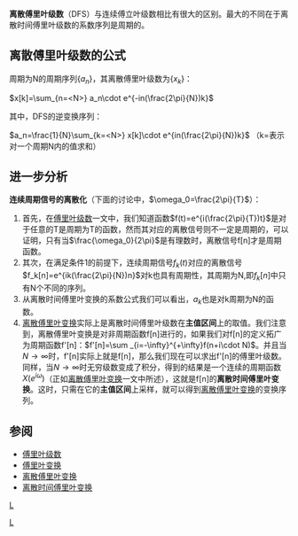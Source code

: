{{Unreferenced |time=2008-07-03T02:00:31+00:00 }} 
{{noteTA
|T=zh:离散傅里叶级数; zh-hans:离散傅里叶级数; zh-hant:離散傅立葉級數;
|G1=Communication|1=zh:傅里叶; zh-hans:傅里叶; zh-hant:傅立葉;
}}
{{傅里叶变换}}
'''离散傅里叶级数'''（DFS）与连续傅立叶级数相比有很大的区别。最大的不同在于离散时间傅里叶级数的系数序列是周期的。

==离散傅里叶级数的公式==
周期为N的周期序列<math>\left\{ a_n\right\}</math>，其离散傅里叶级数为<math>\left\{ x_k \right\}</math>：

<math>x[k]=\sum_{n=<N>} a_n\cdot e^{-in(\frac{2\pi}{N})k}</math>

其中，DFS的逆变换序列：

<math>a_n=\frac{1}{N}\sum_{k=<N>} x[k]\cdot e^{in(\frac{2\pi}{N})k}</math>
（k=<N>表示对一个周期N内的值求和）

==进一步分析==
'''连续周期信号的离散化'''（下面的讨论中，<math>\omega_0=\frac{2\pi}{T}</math>）：
#首先，在[[傅里叶级数|傅里叶级数]]一文中，我们知道函数<math>f(t)=e^{i(\frac{2\pi}{T})t}</math>是对于任意的T是周期为T的函数，然而其对应的离散信号则不一定是周期的，可以证明，只有当<math>\frac{\omega_0}{2\pi}</math>是有理数时，离散信号f[n]才是周期函数。
#其次，在满足条件1的前提下，连续周期信号<math>f_k(t)</math>对应的离散信号<math>f_k[n]=e^{ik(\frac{2\pi}{N})n}</math>对k也具有周期性，其周期为N,即<math>f_k[n]</math>中只有N个不同的序列。
#从离散时间傅里叶变换的系数公式我们可以看出，<math>a_k</math>也是对k周期为N的函数。
#[[离散傅里叶变换|离散傅里叶变换]]实际上是离散时间傅里叶级数在'''主值区间'''上的取值。我们注意到，离散傅里叶变换是对非周期函数f[n]进行的，如果我们对f[n]的定义拓广为周期函数f'[n]：<math>f'[n]=\sum _{i=-\infty}^{+\infty}f(n+i\cdot N)</math>。并且当<math>N\to \infty</math>时，f'[n]实际上就是f[n]，那么我们现在可以求出f'[n]的傅里叶级数。同样，当<math>N\to \infty</math>时无穷级数变成了积分，得到的结果是一个连续的周期函数<math>X(e^{i\omega})</math>（正如[[离散傅里叶变换|离散傅里叶变换]]一文中所述），这就是f[n]的'''离散时间傅里叶变换'''。这时，只需在它的'''主值区间'''上采样，就可以得到[[离散傅里叶变换|离散傅里叶变换]]的变换序列。

==参阅==
*[[傅里叶级数|傅里叶级数]]
*[[傅里叶变换|傅里叶变换]]
*[[离散傅里叶变换|离散傅里叶变换]]
*[[离散时间傅里叶变换|离散时间傅里叶变换]]

[[category:数字信号处理|L]]
[[Category:傅里叶级数|L]]